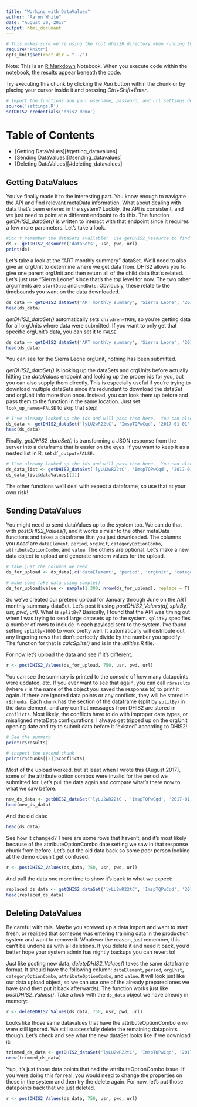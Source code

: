 ---
title: "Working with DataValues"
author: "Aaron White"
date: "August 30, 2017"
output: html_document
---


```{r "setup", include=FALSE}
# This makes sure we're using the root dhis2R directory when running the file
require("knitr")
opts_knit$set(root.dir = "../")
```

Note:
This is an [R Markdown](http://rmarkdown.rstudio.com) Notebook. When you execute code within the notebook, the results appear beneath the code. 

Try executing this chunk by clicking the *Run* button within the chunk or by placing your cursor inside it and pressing *Ctrl+Shift+Enter*. 

```{r}
# Import the functions and your username, password, and url settings defined in settings.R
source('settings.R') 
setDHIS2_credentials('dhis2_demo')
```

# Table of Contents
* [Getting DataValues][#getting_datavalues]
* [Sending DataValues][#sending_datavalues]
* [Deleting DataValues][#deleting_datavalues]

## Getting DataValues
You've finally made it to the interesting part.  You know enough to navigate the API and find relevant metaData information.  What about dealing with data that's been entered in the system?  Luckily, the API is consistent, and we just need to point at a different endpoint to do this.  The function *getDHIS2_dataSet()* is written to interact with that endpoint since it requires a few more parameters.  Let's take a look.  
```{r}
#Don't remember the dataSets available?  Use getDHIS2_Resource to find out what's there
ds <- getDHIS2_Resource('dataSets', usr, pwd, url)
print(ds)
```

Let's take a look at the "ART monthly summary" dataSet.  We'll need to also give an orgUnit to determine where we get data from.  DHIS2 allows you to give one parent orgUnit and then return all of the child data that's related.  Let's just use "Sierra Leone" since that's the top level for now. The two other arguments are `startDate` and `endDate`.  Obviously, these relate to the timebounds you want on the data downloaded.
```{r}
ds_data <- getDHIS2_dataSet('ART monthly summary', 'Sierra Leone', '2017-01-01', '2017-06-30', usr, pwd, url)
head(ds_data)
```

*getDHIS2_dataSet()* automatically sets `children=TRUE`, so you're getting data for all orgUnits where data were submitted.  If you want to only get that specific orgUnit's data, you can set it to `FALSE`.
```{r}
ds_data <- getDHIS2_dataSet('ART monthly summary', 'Sierra Leone', '2017-01-01', '2017-06-30', usr, pwd, url, children = FALSE)
head(ds_data)
```

You can see for the Sierra Leone orgUnit, nothing has been submitted.  

*getDHIS2_dataSet()* is looking up the dataSets and orgUnits before actually hitting the *dataValues* endpoint and looking up the proper ids for you, but you can also supply them directly.  This is especially useful if you're trying to download multiple dataSets since it's redundant to download the dataSet and orgUnit info more than once.  Instead, you can look them up before and pass them to the function in the same location.  Just set `look_up_names=FALSE` to skip that step!
```{r}
# I've already looked up the ids and will pass them here.  You can also script that process as well.
ds_data <- getDHIS2_dataSet('lyLU2wR22tC', 'ImspTQPwCqd', '2017-01-01', '2017-06-30', usr, pwd, url, lookup_names = FALSE)
head(ds_data)
```

Finally, *getDHIS2_dataSet()* is transforming a JSON response from the server into a dataframe that is easier on the eyes.  If you want to keep it as a nested list in R, set `df_output=FALSE`. 
```{r}
# I've already looked up the ids and will pass them here.  You can also script that process as well.
ds_data_list <- getDHIS2_dataSet('lyLU2wR22tC', 'ImspTQPwCqd', '2017-01-01', '2017-06-30', usr, pwd, url, lookup_names = FALSE, df_output = FALSE)
ds_data_list$dataValues[[1]]
```

The other functions we'll deal with expect a dataframe, so use that at your own risk!

## Sending DataValues
You might need to send dataValues up to the system too.  We can do that with *postDHIS2_Values()*, and it works similar to the other metaData functions and takes a dataframe that you just downloaded.  The columns you *need* are `dataElement`, `period`, `orgUnit`, `categoryOptionCombo`, `attributeOptionCombo`, and `value`. The others are optional. Let's make a new data object to upload and generate random values for the upload. 
```{r}
# take just the columns we need
ds_for_upload <- ds_data[,c('dataElement', 'period', 'orgUnit', 'categoryOptionCombo', 'attributeOptionCombo', 'value')]

# make some fake data using sample()
ds_for_upload$value <- sample(1:300, nrow(ds_for_upload), replace = T)
```

So we've created our pretend upload for January through June on the ART monthly summary dataSet.  Let's post it using *postDHIS2_Values(df, splitBy, usr, pwd, url)*.  What is `splitBy`?  Basically, I found that the API was timing out when I was trying to send large datasets up to the system.  `splitBy` specifies a number of rows to include in each payload sent to the system.  I've found setting `splitBy=1000` to work pretty well.  It automatically will distribute out any lingering rows that don't perfectly divide by the number you specify. The function for that is *calcSplits()* and is in the *utilities.R* file. 

For now let's upload the data and see if it's different. 
```{r}
r <- postDHIS2_Values(ds_for_upload, 750, usr, pwd, url)
```

You can see the summary is printed to the console of how many datapoints were updated, etc.  If you ever want to see that again, you can call `r$results` (where `r` is the name of the object you saved the response to) to print it again.  If there are ignored data points or any conflicts, they will be stored in `r$chunks`.  Each `chunk` has the section of the dataframe (split by `splitBy`) in the `data` element, and any conflict messages from DHIS2 are stored in `conflicts`.  Most likely, the conflicts have to do with improper data types, or misaligned metaData configurations.  I always get tripped up on the orgUnit opening date and try to submit data before it "existed" according to DHIS2!
```{r}
# See the summary
print(r$results)

# inspect the second chunk
print(r$chunks[[2]]$conflicts)
```

Most of the upload worked, but at least when I wrote this (August 2017), some of the attribute option combos were invalid for the period we submitted for.  Let's pull the data again and compare what's there now to what we saw before. 
```{r}
new_ds_data <- getDHIS2_dataSet('lyLU2wR22tC', 'ImspTQPwCqd', '2017-01-01', '2017-06-30', usr, pwd, url, lookup_names = FALSE)
head(new_ds_data)
```

And the old data:
```{r}
head(ds_data)
```

See how it changed?  There are some rows that haven't, and it's most likely because of the attributeOptionCombo date setting we saw in that response chunk from before.  Let's put the old data back so some poor person looking at the demo doesn't get confused. 
```{r}
r <- postDHIS2_Values(ds_data, 750, usr, pwd, url)
```

And pull the data one more time to show it's back to what we expect:
```{r}
replaced_ds_data <- getDHIS2_dataSet('lyLU2wR22tC', 'ImspTQPwCqd', '2017-01-01', '2017-06-30', usr, pwd, url, lookup_names = FALSE)
head(replaced_ds_data)
```

## Deleting DataValues
Be careful with this.  Maybe you screwed up a data import and want to start fresh, or realized that someone was entering training data in the production system and want to remove it.  Whatever the reason, just remember, this can't be undone as with all deletions.  If you delete it and need it back, you'd better hope your system admin has nightly backups you can revert to! 

Just like posting new data, *deleteDHIS2_Values()* takes the same dataframe format.  It should have the following column: `dataElement`, `period`, `orgUnit`, `categoryOptionCombo`, `attributeOptionCombo`, and `value`.  It will look just like our data upload object, so we can use one of the already prepared ones we have (and then put it back afterwards). The function works just like *postDHIS2_Values()*.  Take a look with the `ds_data` object we have already in memory:
```{r}
r <- deleteDHIS2_Values(ds_data, 750, usr, pwd, url)
```

Looks like those same datavalues that have the attributeOptionCombo error were still ignored.  We still successfully delete the remaining datapoints though. Let's check and see what the new dataSet looks like if we download it:
```{r}
trimmed_ds_data <- getDHIS2_dataSet('lyLU2wR22tC', 'ImspTQPwCqd', '2017-01-01', '2017-06-30', usr, pwd, url, lookup_names = FALSE)
nrow(trimmed_ds_data)
```

Yup, it's just those data points that had the attributeOptionCombo issue.  If you were doing this for real, you would need to change the properties on those in the system and then try the delete again. For now, let's put those datapoints back that we just deleted. 
```{r}
r <- postDHIS2_Values(ds_data, 750, usr, pwd, url)
```



